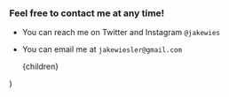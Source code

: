 
### Feel free to contact me at any time!

- You can reach me on Twitter and Instagram `@jakewies`
- You can email me at `jakewiesler@gmail.com`

  <Layout breadcrumb="/contact">
    <Seo title="Jake Wiesler" description="Say hello!" pageUrl="/contact"></Seo>
    <article>{children}</article>
  </Layout>
)
